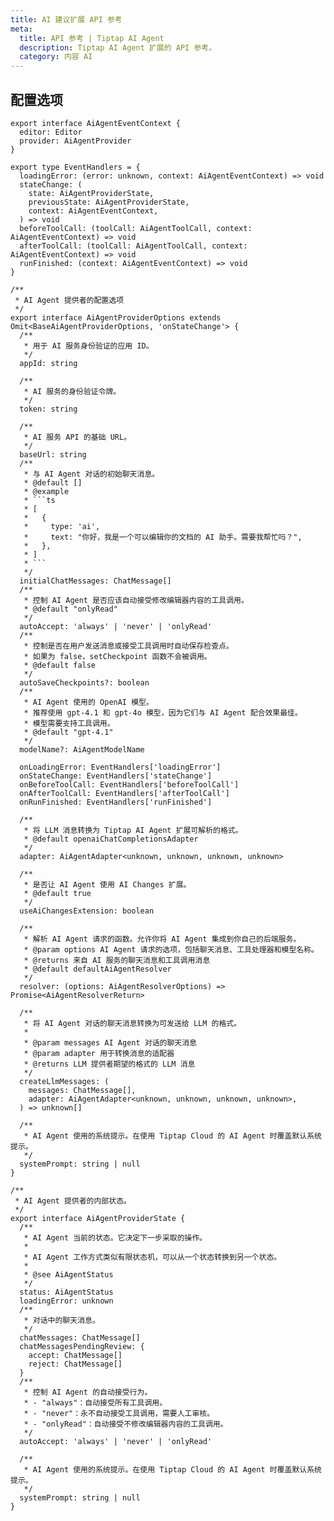 ```yaml
---
title: AI 建议扩展 API 参考
meta:
  title: API 参考 | Tiptap AI Agent
  description: Tiptap AI Agent 扩展的 API 参考。
  category: 内容 AI
---
```


## 配置选项

````tsx
export interface AiAgentEventContext {
  editor: Editor
  provider: AiAgentProvider
}

export type EventHandlers = {
  loadingError: (error: unknown, context: AiAgentEventContext) => void
  stateChange: (
    state: AiAgentProviderState,
    previousState: AiAgentProviderState,
    context: AiAgentEventContext,
  ) => void
  beforeToolCall: (toolCall: AiAgentToolCall, context: AiAgentEventContext) => void
  afterToolCall: (toolCall: AiAgentToolCall, context: AiAgentEventContext) => void
  runFinished: (context: AiAgentEventContext) => void
}

/**
 * AI Agent 提供者的配置选项
 */
export interface AiAgentProviderOptions extends Omit<BaseAiAgentProviderOptions, 'onStateChange'> {
  /**
   * 用于 AI 服务身份验证的应用 ID。
   */
  appId: string

  /**
   * AI 服务的身份验证令牌。
   */
  token: string

  /**
   * AI 服务 API 的基础 URL。
   */
  baseUrl: string
  /**
   * 与 AI Agent 对话的初始聊天消息。
   * @default []
   * @example
   * ```ts
   * [
   *   {
   *     type: 'ai',
   *     text: "你好，我是一个可以编辑你的文档的 AI 助手。需要我帮忙吗？",
   *   },
   * ]
   * ```
   */
  initialChatMessages: ChatMessage[]
  /**
   * 控制 AI Agent 是否应该自动接受修改编辑器内容的工具调用。
   * @default "onlyRead"
   */
  autoAccept: 'always' | 'never' | 'onlyRead'
  /**
   * 控制是否在用户发送消息或接受工具调用时自动保存检查点。
   * 如果为 false，setCheckpoint 函数不会被调用。
   * @default false
   */
  autoSaveCheckpoints?: boolean
  /**
   * AI Agent 使用的 OpenAI 模型。
   * 推荐使用 gpt-4.1 和 gpt-4o 模型，因为它们与 AI Agent 配合效果最佳。
   * 模型需要支持工具调用。
   * @default "gpt-4.1"
   */
  modelName?: AiAgentModelName

  onLoadingError: EventHandlers['loadingError']
  onStateChange: EventHandlers['stateChange']
  onBeforeToolCall: EventHandlers['beforeToolCall']
  onAfterToolCall: EventHandlers['afterToolCall']
  onRunFinished: EventHandlers['runFinished']

  /**
   * 将 LLM 消息转换为 Tiptap AI Agent 扩展可解析的格式。
   * @default openaiChatCompletionsAdapter
   */
  adapter: AiAgentAdapter<unknown, unknown, unknown, unknown>

  /**
   * 是否让 AI Agent 使用 AI Changes 扩展。
   * @default true
   */
  useAiChangesExtension: boolean

  /**
   * 解析 AI Agent 请求的函数。允许你将 AI Agent 集成到你自己的后端服务。
   * @param options AI Agent 请求的选项，包括聊天消息、工具处理器和模型名称。
   * @returns 来自 AI 服务的聊天消息和工具调用消息
   * @default defaultAiAgentResolver
   */
  resolver: (options: AiAgentResolverOptions) => Promise<AiAgentResolverReturn>

  /**
   * 将 AI Agent 对话的聊天消息转换为可发送给 LLM 的格式。
   *
   * @param messages AI Agent 对话的聊天消息
   * @param adapter 用于转换消息的适配器
   * @returns LLM 提供者期望的格式的 LLM 消息
   */
  createLlmMessages: (
    messages: ChatMessage[],
    adapter: AiAgentAdapter<unknown, unknown, unknown, unknown>,
  ) => unknown[]

  /**
   * AI Agent 使用的系统提示。在使用 Tiptap Cloud 的 AI Agent 时覆盖默认系统提示。
   */
  systemPrompt: string | null
}

/**
 * AI Agent 提供者的内部状态。
 */
export interface AiAgentProviderState {
  /**
   * AI Agent 当前的状态。它决定下一步采取的操作。
   *
   * AI Agent 工作方式类似有限状态机，可以从一个状态转换到另一个状态。
   *
   * @see AiAgentStatus
   */
  status: AiAgentStatus
  loadingError: unknown
  /**
   * 对话中的聊天消息。
   */
  chatMessages: ChatMessage[]
  chatMessagesPendingReview: {
    accept: ChatMessage[]
    reject: ChatMessage[]
  }
  /**
   * 控制 AI Agent 的自动接受行为。
   * - "always"：自动接受所有工具调用。
   * - "never"：永不自动接受工具调用，需要人工审核。
   * - "onlyRead"：自动接受不修改编辑器内容的工具调用。
   */
  autoAccept: 'always' | 'never' | 'onlyRead'

  /**
   * AI Agent 使用的系统提示。在使用 Tiptap Cloud 的 AI Agent 时覆盖默认系统提示。
   */
  systemPrompt: string | null
}
````